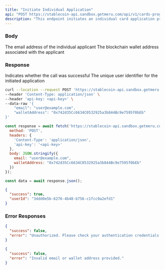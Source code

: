 ```yaml
---
title: "Initiate Individual Application"
api: "POST https://stablecoin-api.sandbox.getmeru.com/api/v1/cards-program/applications/individual/initiate"
description: "This endpoint initiates an individual card application process for a new customer"
---
```


### Body

<ParamField body="email" type="string" required>
  The email address of the individual applicant
</ParamField>

<ParamField body="walletAddress" type="string" required>
  The blockchain wallet address associated with the applicant
</ParamField>

### Response

<ResponseField name="success" type="boolean">
  Indicates whether the call was successful
</ResponseField>

<ResponseField name="userId" type="string">
  The unique user identifier for the initiated application
</ResponseField>

<RequestExample>

```bash cURL
curl --location --request POST 'https://stablecoin-api.sandbox.getmeru.com/api/v1/cards-program/applications/individual/initiate' \
--header 'Content-Type: application/json' \
--header 'api-key: <api-key>' \
--data-raw '{
    "email": "user@example.com",
    "walletAddress": "0x742d35Cc6634C0532925a3b844Bc9e7595f0bEb"
}'
```

```js Javascript
const response = await fetch('https://stablecoin-api.sandbox.getmeru.com/api/v1/cards-program/applications/individual/initiate', {
  method: 'POST',
  headers: {
    'Content-Type': 'application/json',
    'api-key': '<api-key>'
  },
  body: JSON.stringify({
    email: "user@example.com",
    walletAddress: "0x742d35Cc6634C0532925a3b844Bc9e7595f0bEb"
  })
});

const data = await response.json();
```

</RequestExample>

<ResponseExample>

```json 200
{
  "success": true,
  "userId": "3ddd0e5b-6276-4b48-b756-c1fcc9a2efd1"
}
```

</ResponseExample>

### Error Responses

<ResponseExample>

```json 401
{
  "success": false,
  "error": "Unauthorized. Please check your authentication credentials."
}
```

```json 400
{
  "success": false,
  "error": "Invalid email or wallet address provided."
}
```

</ResponseExample>

